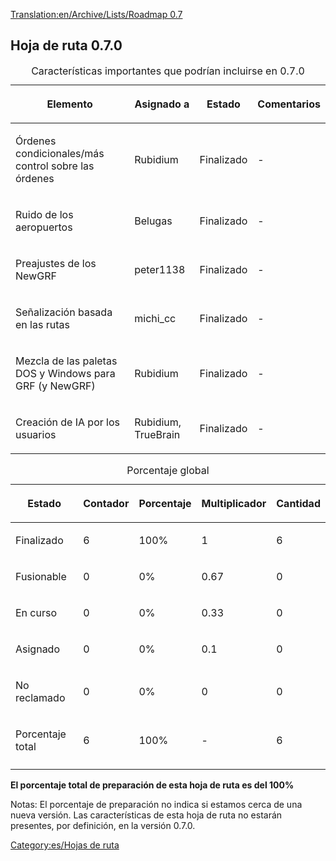 [[Translation:en/Archive/Lists/Roadmap 0.7]]
{{es/Histórico}}
{{es/Encabezamiento hoja de ruta|
Anterior=es/Archive/Lists/Hoja de ruta 0.6|
Actual=Hoja de ruta 0.7|
Siguiente=es/Archive/Lists/Hoja de ruta 1.0|
}}
== Hoja de ruta 0.7.0 ==

{| border="1"
|+ Características importantes que podrían incluirse en 0.7.0
|-
! Elemento !! Asignado a !! Estado !! Comentarios
|-
|Órdenes condicionales/más control sobre las órdenes || Rubidium
!class="checked" | Finalizado || -
|-
|Ruido de los aeropuertos || Belugas
!class="checked" | Finalizado || -
|-
|Preajustes de los NewGRF || peter1138
!class="checked" | Finalizado || -
|-
|Señalización basada en las rutas || michi_cc
!class="checked" | Finalizado || -
|-
|Mezcla de las paletas DOS y Windows para GRF (y NewGRF) || Rubidium
!class="checked" | Finalizado || -
|-
|Creación de IA por los usuarios || Rubidium, TrueBrain
!class="checked" | Finalizado || -
|}




{| border="1"
|+ Porcentaje global
|-
! Estado !! Contador !! Porcentaje !! Multiplicador !! Cantidad
|-
!class="checked" | Finalizado || 6 || 100% || 1 || 6
|-
!class="wip" | Fusionable || 0 || 0% || 0.67 || 0
|-
!class="wip" | En curso || 0 || 0% || 0.33 || 0
|-
!class="claimed" | Asignado || 0 || 0% || 0.1 || 0
|-
!class="unclaimed" | No reclamado || 0 || 0% || 0 || 0
|-
!class="wip" | Porcentaje total 
!class="wip" | 6
!class="wip" | 100% 
!class="wip" | - 
!class="wip" | 6
|-
|}
'''El porcentaje total de preparación de esta hoja de ruta es del 100%'''

Notas: El porcentaje de preparación no indica si estamos cerca de una nueva versión. Las características de esta hoja de ruta no estarán presentes, por definición, en la versión 0.7.0.
[[Category:es/Hojas de ruta]]